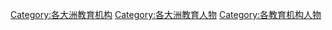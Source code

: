 [[Category:各大洲教育机构|Category:各大洲教育机构]]
[[Category:各大洲教育人物|Category:各大洲教育人物]]
[[Category:各教育机构人物|Category:各教育机构人物]]